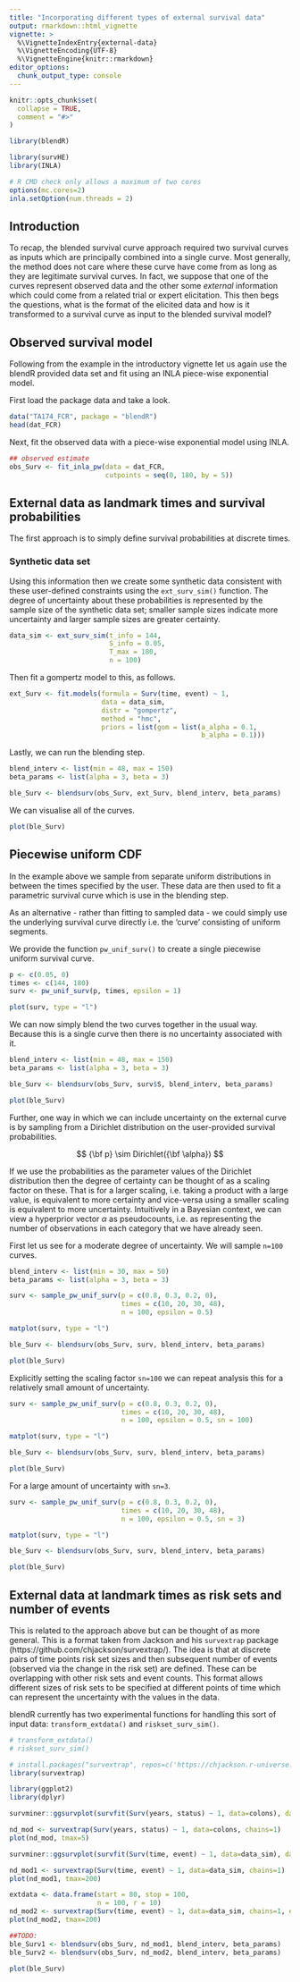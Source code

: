 ```yaml
---
title: "Incorporating different types of external survival data"
output: rmarkdown::html_vignette
vignette: >
  %\VignetteIndexEntry{external-data}
  %\VignetteEncoding{UTF-8}
  %\VignetteEngine{knitr::rmarkdown}
editor_options: 
  chunk_output_type: console
---
```


```r
knitr::opts_chunk$set(
  collapse = TRUE,
  comment = "#>"
)
```

```r
library(blendR)
```

```r
library(survHE)
library(INLA)
```

```r
# R CMD check only allows a maximum of two cores
options(mc.cores=2)
inla.setOption(num.threads = 2)
```

## Introduction

To recap, the blended survival curve approach required two survival curves as inputs which are principally combined into a single curve.
Most generally, the method does not care where these curve have come from as long as they are legitimate survival curves.
In fact, we suppose that one of the curves represent observed data and the other some _external_ information which could come from a related trial or expert elicitation.
This then begs the questions, what is the format of the elicited data and how is it transformed to a survival curve as input to the blended survival model?

## Observed survival model

Following from the example in the introductory vignette let us again use the blendR provided data set and fit using an INLA piece-wise exponential model.

First load the package data and take a look.

```r
data("TA174_FCR", package = "blendR")
head(dat_FCR)
```

Next, fit the observed data with a piece-wise exponential model using INLA.

```r
## observed estimate
obs_Surv <- fit_inla_pw(data = dat_FCR,
                        cutpoints = seq(0, 180, by = 5))
```


## External data as landmark times and survival probabilities

The first approach is to simply define survival probabilities at discrete times.

### Synthetic data set

Using this information then we create some synthetic data consistent with these user-defined constraints using the `ext_surv_sim()` function.
The degree of uncertainty about these probabilities is represented by the sample size of the synthetic data set;
smaller sample sizes indicate more uncertainty and larger sample sizes are greater certainty.

```r
data_sim <- ext_surv_sim(t_info = 144,
                         S_info = 0.05,
                         T_max = 180,
                         n = 100)
```

Then fit a gompertz model to this, as follows.

```r
ext_Surv <- fit.models(formula = Surv(time, event) ~ 1,
                       data = data_sim,
                       distr = "gompertz",
                       method = "hmc",
                       priors = list(gom = list(a_alpha = 0.1,
                                                b_alpha = 0.1)))
```

Lastly, we can run the blending step.

```r
blend_interv <- list(min = 48, max = 150)
beta_params <- list(alpha = 3, beta = 3)

ble_Surv <- blendsurv(obs_Surv, ext_Surv, blend_interv, beta_params)
```

We can visualise all of the curves.

```r
plot(ble_Surv)
```


## Piecewise uniform CDF

In the example above we sample from separate uniform distributions in between the times specified by the user.
These data are then used to fit a parametric survival curve which is use in the blending step.

As an alternative - rather than fitting to sampled data - we could simply use the underlying survival curve directly i.e. the 'curve' consisting of uniform segments.

We provide the function `pw_unif_surv()` to create a single piecewise uniform survival curve.

```r
p <- c(0.05, 0)
times <- c(144, 180)
surv <- pw_unif_surv(p, times, epsilon = 1)

plot(surv, type = "l")
```

We can now simply blend the two curves together in the usual way.
Because this is a single curve then there is no uncertainty associated with it.

```r
blend_interv <- list(min = 48, max = 150)
beta_params <- list(alpha = 3, beta = 3)

ble_Surv <- blendsurv(obs_Surv, surv$S, blend_interv, beta_params)

plot(ble_Surv)
```

Further, one way in which we can include uncertainty on the external curve is by sampling from a Dirichlet distribution on the user-provided survival probabilities.

$$
{\bf p} \sim Dirichlet({\bf \alpha})
$$


If we use the probabilities as the parameter values of the Dirichlet distribution then the degree of certainty can be thought of as a scaling factor on these.
That is for a larger scaling, i.e. taking a product with a large value, is equivalent to more certainty and vice-versa using a smaller scaling is equivalent to more uncertainty.
Intuitively in a Bayesian context, we can view a hyperprior vector $\alpha$ as pseudocounts, i.e. as representing the number of observations in each category that we have already seen.

First let us see for a moderate degree of uncertainty. We will sample `n=100` curves.

```r
blend_interv <- list(min = 30, max = 50)
beta_params <- list(alpha = 3, beta = 3)

surv <- sample_pw_unif_surv(p = c(0.8, 0.3, 0.2, 0),
                            times = c(10, 20, 30, 48),
                            n = 100, epsilon = 0.5)

matplot(surv, type = "l")

ble_Surv <- blendsurv(obs_Surv, surv, blend_interv, beta_params)

plot(ble_Surv)
```

Explicitly setting the scaling factor `sn=100` we can repeat analysis this for a relatively small amount of uncertainty.

```r
surv <- sample_pw_unif_surv(p = c(0.8, 0.3, 0.2, 0),
                            times = c(10, 20, 30, 48),
                            n = 100, epsilon = 0.5, sn = 100)

matplot(surv, type = "l")

ble_Surv <- blendsurv(obs_Surv, surv, blend_interv, beta_params)

plot(ble_Surv)
```

For a large amount of uncertainty with `sn=3`.

```r
surv <- sample_pw_unif_surv(p = c(0.8, 0.3, 0.2, 0),
                            times = c(10, 20, 30, 48),
                            n = 100, epsilon = 0.5, sn = 3)

matplot(surv, type = "l")

ble_Surv <- blendsurv(obs_Surv, surv, blend_interv, beta_params)

plot(ble_Surv)
```


## External data at landmark times as risk sets and number of events

This is related to the approach above but can be thought of as more general.
This is a format taken from Jackson and his `survextrap` package (https://github.com/chjackson/survextrap/).
The idea is that at discrete pairs of time points risk set sizes and then subsequent number of events (observed via the change in the risk set) are defined. These can be overlapping with other risk sets and event counts.
This format allows different sizes of risk sets to be specified at different points of time which can represent the uncertainty with the values in the data.

blendR currently has two experimental functions for handling this sort of input data: `transform_extdata()` and `riskset_surv_sim()`.

```r
# transform_extdata()
# riskset_surv_sim()
```

```r
# install.packages("survextrap", repos=c('https://chjackson.r-universe.dev', 'https://cloud.r-project.org'))
library(survextrap)
```

```r
library(ggplot2)
library(dplyr)

survminer::ggsurvplot(survfit(Surv(years, status) ~ 1, data=colons), data=colons)

nd_mod <- survextrap(Surv(years, status) ~ 1, data=colons, chains=1)
plot(nd_mod, tmax=5)
```

```r
survminer::ggsurvplot(survfit(Surv(time, event) ~ 1, data=data_sim), data=data_sim)

nd_mod1 <- survextrap(Surv(time, event) ~ 1, data=data_sim, chains=1)
plot(nd_mod1, tmax=200)
```

```r
extdata <- data.frame(start = 80, stop = 100,
                      n = 100, r = 10)
nd_mod2 <- survextrap(Surv(time, event) ~ 1, data=data_sim, chains=1, external = extdata)
plot(nd_mod2, tmax=200)
```

```r
##TODO:
ble_Surv1 <- blendsurv(obs_Surv, nd_mod1, blend_interv, beta_params)
ble_Surv2 <- blendsurv(obs_Surv, nd_mod2, blend_interv, beta_params)

plot(ble_Surv)
```


